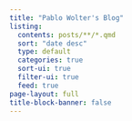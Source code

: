 ```yaml
---
title: "Pablo Wolter's Blog"
listing:
  contents: posts/**/*.qmd
  sort: "date desc"
  type: default
  categories: true
  sort-ui: true
  filter-ui: true
  feed: true
page-layout: full
title-block-banner: false
---
```



